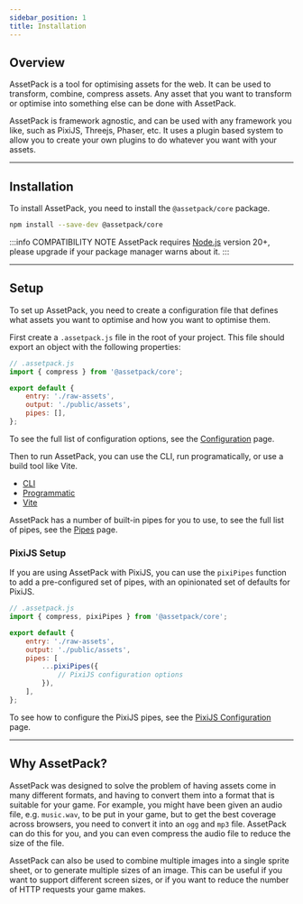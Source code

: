 ```yaml
---
sidebar_position: 1
title: Installation
---
```


## Overview

AssetPack is a tool for optimising assets for the web. It can be used to transform, combine, compress assets.
Any asset that you want to transform or optimise into something else can be done with AssetPack.

AssetPack is framework agnostic, and can be used with any framework you like, such as PixiJS, Threejs, Phaser, etc.
It uses a plugin based system to allow you to create your own plugins to do whatever you want with your assets.

---

## Installation

To install AssetPack, you need to install the `@assetpack/core` package.

```bash
npm install --save-dev @assetpack/core
```

:::info COMPATIBILITY NOTE
AssetPack requires [Node.js](https://nodejs.org/en/) version 20+, please upgrade if your package manager warns about it.
:::

---

## Setup

To set up AssetPack, you need to create a configuration file that defines what assets you want to optimise and how you want to optimise them.

First create a `.assetpack.js` file in the root of your project. This file should export an object with the following properties:

```js
// .assetpack.js
import { compress } from '@assetpack/core';

export default {
    entry: './raw-assets',
    output: './public/assets',
    pipes: [],
};
```

To see the full list of configuration options, see the [Configuration](/docs/guide/configuration) page.

Then to run AssetPack, you can use the CLI, run programatically, or use a build tool like Vite.

- [CLI](/docs/guide/getting-started/cli)
- [Programmatic](/docs/guide/getting-started/programmatic)
- [Vite](/docs/guide/getting-started/vite)

AssetPack has a number of built-in pipes for you to use, to see the full list of pipes, see the [Pipes](/docs/guide/pipes/overview) page.

### PixiJS Setup

If you are using AssetPack with PixiJS, you can use the `pixiPipes` function to add a pre-configured set of pipes, with an opinionated set of defaults for PixiJS.

```js
// .assetpack.js
import { compress, pixiPipes } from '@assetpack/core';

export default {
    entry: './raw-assets',
    output: './public/assets',
    pipes: [
        ...pixiPipes({
            // PixiJS configuration options
        }),
    ],
};
```

To see how to configure the PixiJS pipes, see the [PixiJS Configuration](/docs/guide/getting-started/pixi) page.

---

## Why AssetPack?

AssetPack was designed to solve the problem of having assets come in many different formats, and having to convert them into a format that is suitable for your game.
For example, you might have been given an audio file, e.g. `music.wav`, to be put in your game, but to get the best coverage across browsers, you need to convert it
into an `ogg` and `mp3` file. AssetPack can do this for you, and you can even compress the audio file to reduce the size of the file.

AssetPack can also be used to combine multiple images into a single sprite sheet, or to generate multiple sizes of an image. This can be useful if you want
to support different screen sizes, or if you want to reduce the number of HTTP requests your game makes.
